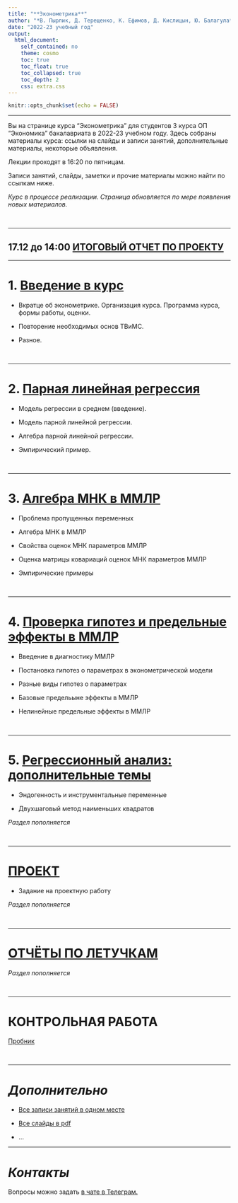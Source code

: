 ```yaml
---
title: "**Эконометрика**"
author: "*В. Пырлик, Д. Терещенко, К. Ефимов, Д. Кислицын, Ю. Балагула*"
date: "2022-23 учебный год"
output:  
  html_document:  
    self_contained: no  
    theme: cosmo
    toc: true
    toc_float: true
    toc_collapsed: true
    toc_depth: 2
    css: extra.css
---
```


```r
knitr::opts_chunk$set(echo = FALSE)
```

---

Вы на странице курса "Эконометрика" для студентов 3 курса ОП "Экономика" бакалавриата в 2022-23 учебном году. Здесь собраны материалы курса: ссылки на слайды и записи занятий, дополнительные материалы, некоторые объявления.

Лекции проходят в 16:20 по пятницам.

Записи занятий, слайды, заметки и прочие материалы можно найти по ссылкам ниже.

*Курс в процессе реализации. Страница обновляется по мере появления новых материалов.*

</br>

---

:::: {.infobox .deadline}

## **17.12 до 14:00**  [**ИТОГОВЫЙ ОТЧЕТ ПО ПРОЕКТУ**](ecox22/project_task_part06_final_report.html)

::::

---

# 1. [Введение в курс](ecox22/sec1.html)

- Вкратце об эконометрике. Организация курса. Программа курса, формы работы, оценки.

- Повторение необходимых основ ТВиМС.

- Разное.

</br>

---

# 2. [Парная линейная регрессия](ecox22/sec2.html)

- Модель регрессии в среднем (введение).

- Модель парной линейной регрессии.

- Алгебра парной линейной регрессии.

- Эмпирический пример.

</br>

---

# 3. [Алгебра МНК в ММЛР](ecox22/sec3.html)

- Проблема пропущенных переменных

- Алгебра МНК в ММЛР

- Свойства оценок МНК параметров ММЛР

- Оценка матрицы ковариаций оценок МНК параметров ММЛР

- Эмпирические примеры

</br>

---

# 4. [Проверка гипотез и предельные эффекты в ММЛР](ecox22/sec4.html)

- Введение в диагностику ММЛР

- Постановка гипотез о параметрах в эконометрической модели

- Разные виды гипотез о параметрах

- Базовые предельыне эффекты в ММЛР

- Нелинейные предельные эффекты в ММЛР

</br>

---

# 5. [Регрессионный анализ: дополнительные темы](ecox22/sec5.html)

- Эндогенность и инструментальные переменные

- Двухшаговый метод наименьших квадратов

*Раздел пополняется*

</br>

---


# [ПРОЕКТ](ecox22/project_task.html)

- Задание на проектную работу

*Раздел пополняется*

</br>

---

# [ОТЧЁТЫ ПО ЛЕТУЧКАМ](ecox22/quizzes.html)

*Раздел пополняется*

</br>

---

# КОНТРОЛЬНАЯ РАБОТА

[Пробник](ecox22/ME_0.pdf)

</br>

---

# *Дополнительно*

- [Все записи занятий в одном месте](https://drive.google.com/drive/folders/1iK9cVeiHyVJd2XSIXqzcfw199MLajSvJ?usp=sharing)

- [Все слайды в pdf](https://drive.google.com/drive/folders/1r4XjXynrU72cjN-XfGcz8EexEX4pXfYS?usp=sharing)

- ...

---

# *Контакты*

Вопросы можно задать [в чате в Телеграм.](https://t.me/+0kRsodLpmzRmZjEy)
